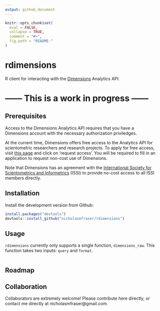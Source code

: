 ```yaml
---
output: github_document
---
```


<!-- README.md is generated from README.Rmd. Please edit that file -->

```r
knitr::opts_chunk$set(
  eval = FALSE,
  collapse = TRUE,
  comment = "#>",
  fig.path = "README-"
)
```


# rdimensions

R client for interacting with the [Dimensions](https://www.dimensions.ai/) Analytics API.

# ------ This is a work in progress ------

## Prerequisites

Access to the Dimensions Analytics API requires that you have a Dimensions account with the necessary authorization priviledges.

At the current time, Dimensions offers free access to the Analytics API for scientometric researchers and research projects. To apply for free access, visit [this page](https://www.dimensions.ai/scientometric-research/) and click on 'request access'. You will be required to fill in an application to request non-cost use of Dimensions.

Note that Dimensions has an agreement with the [International Society for Scientometrics and Informetrics](http://issi-society.org/) (ISSI) to provide no-cost access to all ISSI members directly. 

## Installation

Install the development version from Github:

```r

install.packages("devtools")
devtools::install_github("nicholasmfraser/rdimensions")

```

## Usage

`rdimensions` currently only supports a single function, `dimensions_raw`. This function takes two inputs: `query` and `format`.

```r



```

## Roadmap

## Collaboration

Collaborators are extremely welcome! Please contribute here directly, or contact me directly at nicholasmfraser@gmail.com.
